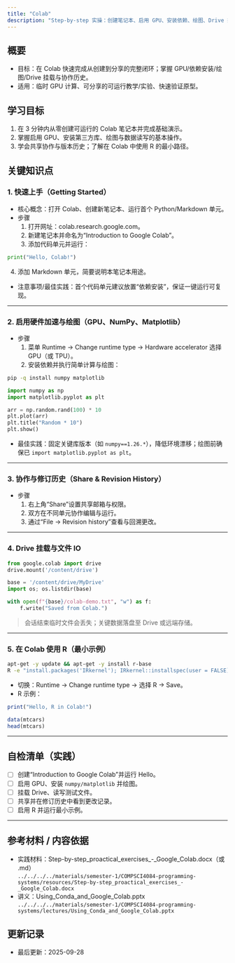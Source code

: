 ```yaml
---
title: "Colab"
description: "Step-by-step 实操：创建笔记本、启用 GPU、安装依赖、绘图、Drive 挂载与文件 IO、协作与版本历史、R 内核"
---
```


## 概要
- 目标：在 Colab 快速完成从创建到分享的完整闭环；掌握 GPU/依赖安装/绘图/Drive 挂载与协作历史。
- 适用：临时 GPU 计算、可分享的可运行教学/实验、快速验证原型。

## 学习目标
1. 在 3 分钟内从零创建可运行的 Colab 笔记本并完成基础演示。
2. 掌握启用 GPU、安装第三方库、绘图与数据读写的基本操作。
3. 学会共享协作与版本历史；了解在 Colab 中使用 R 的最小路径。

## 关键知识点

### 1. 快速上手（Getting Started）
- 核心概念：打开 Colab、创建新笔记本、运行首个 Python/Markdown 单元。
- 步骤
  1) 打开网址：colab.research.google.com。
  2) 新建笔记本并命名为“Introduction to Google Colab”。
  3) 添加代码单元并运行：
```python
print("Hello, Colab!")
```
  4) 添加 Markdown 单元，简要说明本笔记本用途。
- 注意事项/最佳实践：首个代码单元建议放置“依赖安装”，保证一键运行可复现。

---

### 2. 启用硬件加速与绘图（GPU、NumPy、Matplotlib）
- 步骤
  1) 菜单 Runtime → Change runtime type → Hardware accelerator 选择 GPU（或 TPU）。
  2) 安装依赖并执行简单计算与绘图：
```bash
pip -q install numpy matplotlib
```
```python
import numpy as np
import matplotlib.pyplot as plt

arr = np.random.rand(100) * 10
plt.plot(arr)
plt.title("Random * 10")
plt.show()
```
- 最佳实践：固定关键库版本（如 `numpy==1.26.*`），降低环境漂移；绘图前确保已 `import matplotlib.pyplot as plt`。

---

### 3. 协作与修订历史（Share & Revision History）
- 步骤
  1) 右上角“Share”设置共享邮箱与权限。
  2) 双方在不同单元协作编辑与运行。
  3) 通过“File → Revision history”查看与回溯更改。

---

### 4. Drive 挂载与文件 IO
```python
from google.colab import drive
drive.mount('/content/drive')

base = '/content/drive/MyDrive'
import os; os.listdir(base)

with open(f"{base}/colab-demo.txt", "w") as f:
    f.write("Saved from Colab.")
```
> 会话结束临时文件会丢失；关键数据落盘至 Drive 或远端存储。

---

### 5. 在 Colab 使用 R（最小示例）
```bash
apt-get -y update && apt-get -y install r-base
R -e "install.packages('IRkernel'); IRkernel::installspec(user = FALSE)"
```
- 切换：Runtime → Change runtime type → 选择 R → Save。
- R 示例：
```r
print("Hello, R in Colab!")

data(mtcars)
head(mtcars)
```

---

## 自检清单（实践）
- [ ] 创建“Introduction to Google Colab”并运行 Hello。
- [ ] 启用 GPU、安装 `numpy/matplotlib` 并绘图。
- [ ] 挂载 Drive、读写测试文件。
- [ ] 共享并在修订历史中看到更改记录。
- [ ] 启用 R 并运行最小示例。

---

## 参考材料 / 内容依据
- 实践材料：Step-by-step_proactical_exercises_-_Google_Colab.docx（或 .md）  
  `../../../../materials/semester-1/COMPSCI4084-programming-systems/resources/Step-by-step_proactical_exercises_-_Google_Colab.docx`
- 讲义：Using_Conda_and_Google_Colab.pptx  
  `../../../../materials/semester-1/COMPSCI4084-programming-systems/lectures/Using_Conda_and_Google_Colab.pptx`

## 更新记录
- 最后更新：2025-09-28
